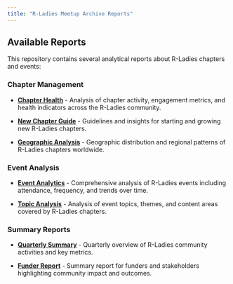 ```yaml
---
title: "R-Ladies Meetup Archive Reports"
---
```


## Available Reports

This repository contains several analytical reports about R-Ladies chapters and events:

### Chapter Management

- **[Chapter Health](chapter-health.html)** - Analysis of chapter activity, engagement metrics, and health indicators across the R-Ladies community.

- **[New Chapter Guide](new-chapter-guide.html)** - Guidelines and insights for starting and growing new R-Ladies chapters.

- **[Geographic Analysis](geographic-analysis.html)** - Geographic distribution and regional patterns of R-Ladies chapters worldwide.

### Event Analysis

- **[Event Analytics](event-analytics.html)** - Comprehensive analysis of R-Ladies events including attendance, frequency, and trends over time.

- **[Topic Analysis](topic-analysis.html)** - Analysis of event topics, themes, and content areas covered by R-Ladies chapters.

### Summary Reports

- **[Quarterly Summary](quarterly-summary.html)** - Quarterly overview of R-Ladies community activities and key metrics.

- **[Funder Report](funder-report.html)** - Summary report for funders and stakeholders highlighting community impact and outcomes.

